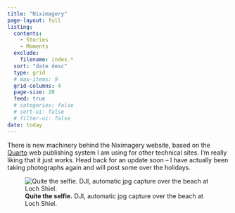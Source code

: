 ```yaml
---
title: "Niximagery"
page-layout: full
listing:
  contents: 
    - Stories
    - Moments
  exclude:
    filename: index.*
  sort: "date desc"
  type: grid
  # max-items: 9
  grid-columns: 4
  page-size: 20
  feed: true
  # categories: false
  # sort-ui: false
  # filter-ui: false
date: today
---
```

::: {layout-ncol=2}

There is new machinery behind the Niximagery website, based on the [Quarto](https://quarto.org/) web publishing system I am using for other technical sites. I'm really liking that it just works. Head back for an update soon -- I have actually been taking photographs again and will post some over the holidays.

![**Quite the selfie.** DJI, automatic jpg capture over the beach at Loch Shiel.](img/DJI_0030.JPG)

:::

